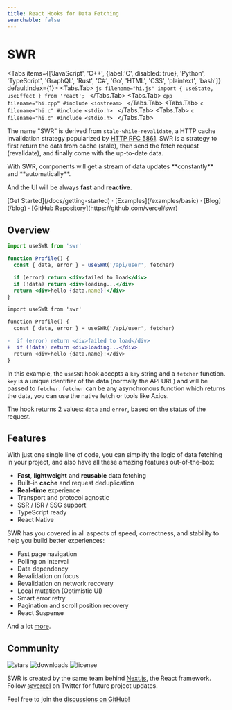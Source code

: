 ```yaml
---
title: React Hooks for Data Fetching
searchable: false
---
```



# SWR

<Features lang={props.params.lang} title={metadata.title} />

<Tabs items={['JavaScript', 'C++', {label:'C', disabled: true}, 'Python', 'TypeScript', 'GraphQL', 'Rust', 'C#', 'Go', 'HTML', 'CSS', 'plaintext', 'bash']} defaultIndex={1}>
  <Tabs.Tab>
    ```js filename="hi.js"
    import { useState, useEffect } from 'react';
    ```
  </Tabs.Tab>
  <Tabs.Tab>
    ```cpp filename="hi.cpp"
    #include <iostream>
    ```
  </Tabs.Tab>
  <Tabs.Tab>
    ```c filename="hi.c"
    #include <stdio.h>
    ```
  </Tabs.Tab>
  <Tabs.Tab>
    ```c filename="hi.c"
    #include <stdio.h>
    ```
  </Tabs.Tab>
</Tabs>

The name "SWR" is derived from `stale-while-revalidate`, a HTTP cache
invalidation strategy popularized by
[HTTP RFC 5861](https://tools.ietf.org/html/rfc5861). SWR is a strategy to first
return the data from cache (stale), then send the fetch request (revalidate),
and finally come with the up-to-date data.

<Callout emoji="✅">
  With SWR, components will get a stream of data updates **constantly** and
  **automatically**.

And the UI will be always **fast** and **reactive**.

</Callout>

<div className="mb-20 mt-16 text-center">
  [Get Started](/docs/getting-started) · [Examples](/examples/basic) ·
  [Blog](/blog) · [GitHub Repository](https://github.com/vercel/swr)
</div>

## Overview

```jsx
import useSWR from 'swr'

function Profile() {
  const { data, error } = useSWR('/api/user', fetcher)

  if (error) return <div>failed to load</div>
  if (!data) return <div>loading...</div>
  return <div>hello {data.name}!</div>
}
```

```diff
import useSWR from 'swr'

function Profile() {
  const { data, error } = useSWR('/api/user', fetcher)

-  if (error) return <div>failed to load</div>
+  if (!data) return <div>loading...</div>
  return <div>hello {data.name}!</div>
}
```

In this example, the `useSWR` hook accepts a `key` string and a `fetcher`
function. `key` is a unique identifier of the data (normally the API URL) and
will be passed to `fetcher`. `fetcher` can be any asynchronous function which
returns the data, you can use the native fetch or tools like Axios.

The hook returns 2 values: `data` and `error`, based on the status of the
request.

## Features

With just one single line of code, you can simplify the logic of data fetching
in your project, and also have all these amazing features out-of-the-box:

- **Fast**, **lightweight** and **reusable** data fetching
- Built-in **cache** and request deduplication
- **Real-time** experience
- Transport and protocol agnostic
- SSR / ISR / SSG support
- TypeScript ready
- React Native

SWR has you covered in all aspects of speed, correctness, and stability to help
you build better experiences:

- Fast page navigation
- Polling on interval
- Data dependency
- Revalidation on focus
- Revalidation on network recovery
- Local mutation (Optimistic UI)
- Smart error retry
- Pagination and scroll position recovery
- React Suspense

And a lot [more](/docs/getting-started).

## Community

<p className="mt-6 flex h-6 gap-2">
  <img alt="stars" src="https://badgen.net/github/stars/vercel/swr" />
  <img alt="downloads" src="https://badgen.net/npm/dt/swr" />
  <img alt="license" src="https://badgen.net/npm/license/swr" />
</p>

SWR is created by the same team behind [Next.js](https://nextjs.org), the React
framework. Follow [@vercel](https://twitter.com/vercel) on Twitter for future
project updates.

Feel free to join the
[discussions on GitHub](https://github.com/vercel/swr/discussions)!
